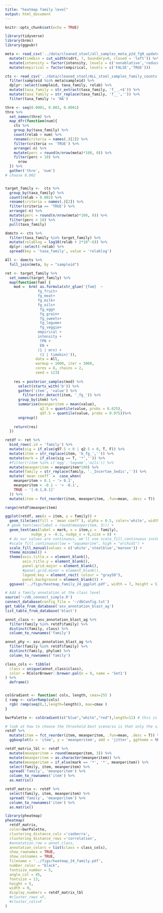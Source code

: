 ```yaml
---
title: "heatmap family level"
output: html_document
---
```


```r
knitr::opts_chunk$set(echo = TRUE)
```

```r
library(tidyverse)
library(brms)
library(ggpubr)
```

```r
meta <- read_csv('../data/cleaned_stool/all_samples_meta_p2d_fg9_updated.csv') %>% 
  mutate(timebin = cut_width(sdrt, 7, boundary=0, closed = 'left')) %>% 
  mutate(intensity = factor(intensity, levels = c('nonablative','reduced','ablative'))) %>% 
  mutate(empirical = factor(empirical, levels = c('FALSE','TRUE')))

cts <- read_csv('../data/cleaned_stool/ALL_stool_samples_family_counts.csv') %>% 
  filter(sampleid %in% meta$sampleid) %>% 
  dplyr::select(sampleid, taxa_family, relab) %>% 
  mutate(taxa_family = str_extract(taxa_family, 'f__.+$')) %>% 
  mutate(taxa_family = str_replace(taxa_family, 'f__','')) %>% 
  filter(taxa_family != 'NA')
```
```r
thre <- seq(0.0001, 0.003, 0.0001)
thre %>% 
  set_names(thre) %>% 
  map_dfr(function(num){
    cts %>% 
    group_by(taxa_family) %>% 
    count(relab > num) %>% 
    rename(criteria = names(.)[2]) %>% 
    filter(criteria == 'TRUE') %>% 
    arrange(-n) %>% 
    mutate(perc = round(n/nrow(meta)*100, 0)) %>% 
    filter(perc > 10) %>% 
      nrow
  }) %>% 
  gather('thre', 'num')
# choose 0.002


target_family <-  cts %>% 
  group_by(taxa_family) %>% 
  count(relab > 0.002) %>% 
  rename(criteria = names(.)[2]) %>% 
  filter(criteria == 'TRUE') %>% 
  arrange(-n) %>% 
  mutate(perc = round(n/nrow(meta)*100, 0)) %>% 
  filter(perc > 10) %>% 
  pull(taxa_family)
```
```r
domcts <- cts %>% 
  filter(taxa_family %in% target_family) %>% 
  mutate(relablog = log10(relab + 2*10^-6)) %>% 
  dplyr::select(-relab) %>% 
  spread(key = 'taxa_family', value = 'relablog')

All <- domcts %>% 
  full_join(meta, by = "sampleid")
```

```r
ret <- target_family %>% 
  set_names(target_family) %>% 
  map(function(fam) {
    mod =  brm( as.formula(str_glue('{fam}  ~ 
               fg_fruit+
               fg_meat+
               fg_milk+
               fg_oils+
                fg_egg+ 
                fg_grain+
                fg_sweets+  
                fg_legume+
                fg_veggie+
               empirical +  
               intensity + 
                TPN +
                EN +
               (1 | mrn) +
                (1 | timebin)')),  
              data = All, 
              warmup = 1000, iter = 3000, 
              cores = 8, chains = 2, 
              seed = 123) 
    
    res = posterior_samples(mod) %>% 
      select(starts_with('b')) %>% 
      gather('item', 'value') %>% 
        filter(str_detect(item, '_fg_')) %>% 
      group_by(item) %>% 
      summarise(meanperitem = mean(value),
                q2.5 = quantile(value, probs = 0.025),
                q97.5 = quantile(value, probs = 0.975))%>%
      ungroup()
    
    return(res)
  })

retdf <- ret %>% 
  bind_rows(.id = 'family') %>% 
  mutate(sig = if_else(q97.5 < 0 | q2.5 > 0, T, F)) %>% 
  mutate(item = str_replace(item, 'b_fg_','')) %>% 
  mutate(mark = if_else(sig == T, '*','')) %>% 
  #filter(!item %in% c('egg','legume','oils')) %>% 
  mutate(meanperitem = meanperitem*100) %>% 
  mutate(family = str_replace(family, '._Incertae_Sedis','')) %>% 
  mutate(`mean coeff` =  case_when(
    meanperitem > 0.1 ~ '> 0.1',
    meanperitem < -0.1 ~ '< -0.1',
    TRUE ~ '[-0.1,0.1]'
  )) %>% 
  mutate(item = fct_reorder(item, meanperitem, .fun=mean, .desc = T)) 

range(retdf$meanperitem)


```

```r
ggplot(retdf, aes(x = item, y = family)) +
  geom_tile(aes(fill = `mean coeff`), alpha = 0.5, color='white', width=0.95, height=0.95) +
 # geom_text(aes(label = round(meanperitem, 3))) +
  geom_text(aes(label = mark, x = item,y =  family),
            nudge_y = -0.3, nudge_x = 0,size = 8) +
  # As our values are continuous, we'll use scale_fill_continuous instead of scale_fill_manual
  #scale_fill_continuous(low = "aquamarine", high = "orchid1") +
  scale_fill_manual(values = c('white','steelblue','maroon')) +
  theme_minimal() +
  theme(axis.title.x = element_blank(),
        axis.title.y = element_blank(),
        panel.grid.major = element_blank(), 
        #panel.grid.minor = element_blank(),
        legend.key = element_rect( colour = "gray50"),
        panel.background = element_blank()) +
  ggsave('../figs/heatmap_family_24_ggplot.pdf', width = 7, height = 5)
```

```r
# Add a family annotation at the class level 
source('~/db_connect_simple.R')
connect_database(config_file = '~/dbConfig.txt')
get_table_from_database('asv_annotation_blast_ag')
list_table_from_database('blast')

annot_class <- asv_annotation_blast_ag %>% 
  filter(family %in% retdf$family) %>% 
  distinct(family, class) %>% 
  column_to_rownames('family')

annot_phy <- asv_annotation_blast_ag %>% 
  filter(family %in% retdf$family) %>% 
  distinct(family, phylum) %>% 
  column_to_rownames('family')

class_cols <- tibble(
  class = unique(annot_class$class),
  color = RColorBrewer::brewer.pal(n = 9, name = 'Set1')
) %>% 
  deframe()


colGradient <- function( cols, length, cmax=255 )
{ ramp <- colorRamp(cols)
  rgb( ramp(seq(0,1,length=length)), max=cmax )
}

bwrPalette <- colGradient(c("blue","white","red"),length=11) # this is the scale of the score

```

```r
# look at how to choose the threshold best scenario is that only the sig appear to be blue and red and the others are white
retdf %>% 
  mutate(item = fct_reorder(item, meanperitem, .fun=mean, .desc = T)) %>% 
  ggboxplot(x = 'item', y = 'meanperitem', add = 'jitter', ggtheme = theme_minimal()) 
```


```r
retdf_matrix_lbl <- retdf %>% 
  mutate(meanperitem = round(meanperitem, 3)) %>% 
  mutate(meanperitem = as.character(meanperitem)) %>% 
  mutate(meanperitem = if_else(mark == '*', '*', meanperitem)) %>% 
  select(family, item, meanperitem) %>% 
  spread('family', 'meanperitem') %>% 
  column_to_rownames('item') %>% 
  as.matrix()

retdf_matrix <- retdf %>% 
  select(family, item, meanperitem) %>% 
  spread('family', 'meanperitem') %>% 
  column_to_rownames('item') %>% 
  as.matrix()

library(pheatmap)
pheatmap(
  retdf_matrix,
  color=bwrPalette, 
  clustering_distance_cols ='canberra',
  clustering_distance_rows ='correlation',
  #annotation_row = annot_class,
  annotation_colors = list(class = class_cols),
  show_rownames = TRUE,
  show_colnames = TRUE,
  filename = '../figs/heatmap_24_family.pdf',
  number_color = "black",
  fontsize_number = 5,
  angle_col = 45,
  fontsize = 13, 
  height = 5,
  width = 9,
  display_numbers = retdf_matrix_lbl
  #cluster_rows =F,
  #cluster_cols=F
)
```



